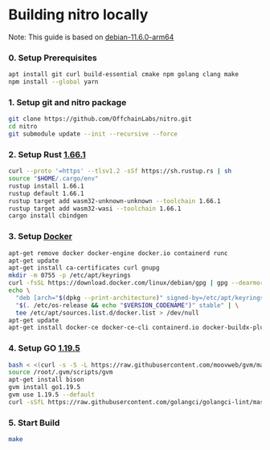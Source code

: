 # Building nitro locally
Note: This guide is based on [debian-11.6.0-arm64](https://cdimage.debian.org/debian-cd/current/arm64/iso-cd/debian-11.6.0-arm64-netinst.iso)
### 0. Setup Prerequisites
  ```bash
  apt install git curl build-essential cmake npm golang clang make
  npm install --global yarn
  ```
### 1. Setup git and nitro package
  ```bash
  git clone https://github.com/OffchainLabs/nitro.git
  cd nitro
  git submodule update --init --recursive --force
  ```
### 2. Setup Rust [1.66.1](https://www.rust-lang.org/tools/install)
  ```bash
  curl --proto '=https' --tlsv1.2 -sSf https://sh.rustup.rs | sh
  source "$HOME/.cargo/env"
  rustup install 1.66.1
  rustup default 1.66.1
  rustup target add wasm32-unknown-unknown --toolchain 1.66.1
  rustup target add wasm32-wasi --toolchain 1.66.1
  cargo install cbindgen
  ```
### 3. Setup [Docker](https://docs.docker.com/engine/install/debian/)
  ```bash
  apt-get remove docker docker-engine docker.io containerd runc
  apt-get update
  apt-get install ca-certificates curl gnupg
  mkdir -m 0755 -p /etc/apt/keyrings
  curl -fsSL https://download.docker.com/linux/debian/gpg | gpg --dearmor -o /etc/apt/keyrings/docker.gpg
  echo \
    "deb [arch="$(dpkg --print-architecture)" signed-by=/etc/apt/keyrings/docker.gpg] https://download.docker.com/linux/debian \
    "$(. /etc/os-release && echo "$VERSION_CODENAME")" stable" | \
    tee /etc/apt/sources.list.d/docker.list > /dev/null
  apt-get update
  apt-get install docker-ce docker-ce-cli containerd.io docker-buildx-plugin docker-compose-plugin
  ```
### 4. Setup GO [1.19.5](https://github.com/moovweb/gvm)
  ```bash
  bash < <(curl -s -S -L https://raw.githubusercontent.com/moovweb/gvm/master/binscripts/gvm-installer)
  source /root/.gvm/scripts/gvm
  apt-get install bison
  gvm install go1.19.5
  gvm use 1.19.5 --default
  curl -sSfL https://raw.githubusercontent.com/golangci/golangci-lint/master/install.sh | sh -s -- -b $(go env GOPATH)/bin v1.52.2
  ```
### 5. Start Build
  ```bash
  make
  ```